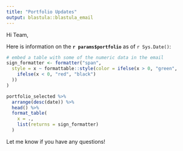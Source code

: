 ```yaml
---
title: "Portfolio Updates"
output: blastula::blastula_email
---
```


Hi Team,
  
Here is information on the **`r params$portfolio`** as of `r Sys.Date()`:

```r
# embed a table with some of the numeric data in the email 
sign_formatter <- formatter("span",
  style = x ~ formattable::style(color = ifelse(x > 0, "green",
    ifelse(x < 0, "red", "black")
  ))
)

portfolio_selected %>%
  arrange(desc(date)) %>%
  head() %>%
  format_table(
    x = .,
    list(returns = sign_formatter)
  )
```


Let me know if you have any questions!
